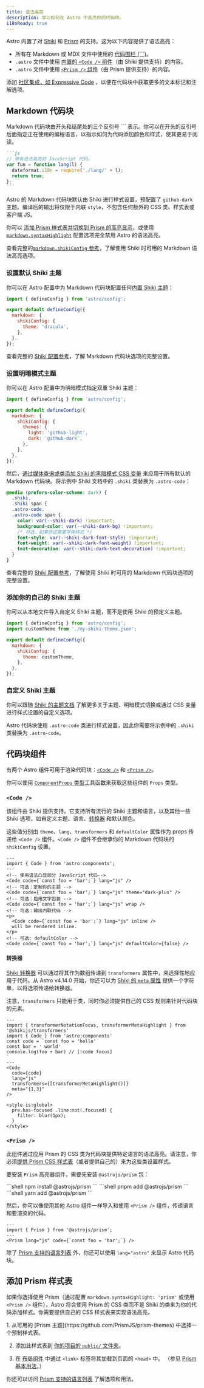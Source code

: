 ```yaml
---
title: 语法高亮
description: 学习如何在 Astro 中高亮你的代码块。
i18nReady: true
---
```


Astro 内置了对 [Shiki](https://shiki.style/) 和 [Prism](https://prismjs.com/) 的支持。这为以下内容提供了语法高亮：

- 所有在 Markdown 或 MDX 文件中使用的 [代码围栏 (\`\`\`)](#markdown-代码块)。
- `.astro` 文件中使用 [内置的 `<Code />` 组件](#code-)（由 Shiki 提供支持）的内容。
- `.astro` 文件中使用 [`<Prism />` 组件](#prism-)（由 Prism 提供支持）的内容。

添加 [社区集成，如 Expressive Code](https://astro.build/integrations/?search=syntax+highlight) ，以便在代码块中获取更多的文本标记和注解选项。

## Markdown 代码块

Markdown 代码块由开头和结尾处的三个反引号 \`\`\` 表示。你可以在开头的反引号后面指定正在使用的编程语言，以指示如何为代码添加颜色和样式，使其更易于阅读。

``````markdown
```js
// 带有语法高亮的 JavaScript 代码。
var fun = function lang(l) {
  dateformat.i18n = require('./lang/' + l);
  return true;
};
```
``````

Astro 的 Markdown 代码块默认由 Shiki 进行样式设置，预配置了 `github-dark` 主题。编译后的输出将仅限于内联 `style`，不包含任何额外的 CSS 类、样式表或客户端 JS。

你可以 [添加 Prism 样式表并切换到 Prism 的高亮显示](#添加-prism-样式表)，或使用 [`markdown.syntaxHighlight`](/zh-cn/reference/configuration-reference/#markdownsyntaxhighlight) 配置选项完全禁用 Astro 的语法高亮。

<ReadMore>查看完整的[`markdown.shikiConfig` 参考](/zh-cn/reference/configuration-reference/#markdownshikiconfig)，了解使用 Shiki 时可用的 Markdown 语法高亮选项。</ReadMore>

### 设置默认 Shiki 主题

你可以在 Astro 配置中为 Markdown 代码块配置任何[内置 Shiki 主题](https://shiki.style/themes)：

```js title="astro.config.mjs" {6}
import { defineConfig } from 'astro/config';

export default defineConfig({
  markdown: {
    shikiConfig: {
      theme: 'dracula',
    },
  },
});
```
<ReadMore>查看完整的 [Shiki 配置参考](/zh-cn/reference/configuration-reference/#markdownshikiconfig)，了解 Markdown 代码块选项的完整设置。</ReadMore>

### 设置明暗模式主题

你可以在 Astro 配置中为明暗模式指定双重 Shiki 主题：

```js title="astro.config.mjs" {6-9}
import { defineConfig } from 'astro/config';

export default defineConfig({
  markdown: {
    shikiConfig: {
      themes: {
        light: 'github-light',
        dark: 'github-dark',
      },
    },
  },
});
```

然后，[通过媒体查询或类添加 Shiki 的黑暗模式 CSS 变量](https://shiki.style/guide/dual-themes#query-based-dark-mode) 来应用于所有默认的 Markdown 代码块。将示例中 Shiki 文档中的 `.shiki` 类替换为 `.astro-code`：

```css title="src/styles/global.css" del={2,3} ins={4,5}
@media (prefers-color-scheme: dark) {
  .shiki,
  .shiki span {
  .astro-code,
  .astro-code span {
    color: var(--shiki-dark) !important;
    background-color: var(--shiki-dark-bg) !important;
    /* 可选，如果你还需要字体样式 */
    font-style: var(--shiki-dark-font-style) !important;
    font-weight: var(--shiki-dark-font-weight) !important;
    text-decoration: var(--shiki-dark-text-decoration) !important;
  }
}
```

<ReadMore>查看完整的 [Shiki 配置参考](/zh-cn/reference/configuration-reference/#markdownshikiconfig)，了解使用 Shiki 时可用的 Markdown 代码块选项的完整设置。</ReadMore>

### 添加你的自己的 Shiki 主题

你可以从本地文件导入自定义 Shiki 主题，而不是使用 Shiki 的预定义主题。

```js title="astro.config.mjs" ins={2,7}
import { defineConfig } from 'astro/config';
import customTheme from './my-shiki-theme.json';

export default defineConfig({
  markdown: {
    shikiConfig: { 
      theme: customTheme,
    },
  },
});
```

### 自定义 Shiki 主题

你可以跟随 [Shiki 的主题文档](https://shiki.style/themes) 了解更多关于主题、明暗模式切换或通过 CSS 变量进行样式设置的自定义选项。

Astro 代码块使用 `.astro-code` 类进行样式设置，因此你需要将示例中的 `.shiki` 类替换为 `.astro-code`。

## 代码块组件

有两个 Astro 组件可用于渲染代码块：[`<Code />`](#code-) 和 [`<Prism />`](#prism-)。

你可以使用 [`ComponentProps` 类型](/zh-cn/guides/typescript/#componentprops-类型)工具函数来获取这些组件的 `Props` 类型。

### `<Code />`

该组件由 Shiki 提供支持。它支持所有流行的 Shiki 主题和语言，以及其他一些 Shiki 选项，如自定义主题、语言、[转换器](#转换器) 和默认颜色。

这些值分别由 `theme`、`lang`、`transformers` 和 `defaultColor` 属性作为 props 传递给 `<Code />` 组件。`<Code />` 组件不会继承你的 Markdown 代码块的 `shikiConfig` 设置。

```astro 'theme="dark-plus"' /wrap\b/ /(inline) \/>/ 'defaultColor={false}'
---
import { Code } from 'astro:components';
---
<!-- 使用语法凸显部分 JavaScript 代码-->
<Code code={`const foo = 'bar';`} lang="js" />
<!-- 可选：定制你的主题 -->
<Code code={`const foo = 'bar';`} lang="js" theme="dark-plus" />
<!-- 可选：启用文字包装 -->
<Code code={`const foo = 'bar';`} lang="js" wrap />
<!-- 可选：输出内联代码 -->
<p>
  <Code code={`const foo = 'bar';`} lang="js" inline />
  will be rendered inline.
</p>
<!-- 可选: defaultColor -->
<Code code={`const foo = 'bar';`} lang="js" defaultColor={false} />
```

#### 转换器

<p><Since v="4.11.0" /></p>

[Shiki 转换器](https://shiki.tmrs.site/packages/transformers#shikijs-transformers) 可以通过将其作为数组传递到 `transformers` 属性中，来选择性地应用于代码。从 Astro v4.14.0 开始，你还可以为 [Shiki 的 `meta` 属性](https://shiki.style/guide/transformers#meta) 提供一个字符串，以将选项传递给转换器。

注意，`transformers` 只能用于类，同时你必须提供自己的 CSS 规则来针对代码块的元素。

```astro title="src/pages/index.astro" {12-13}
---
import { transformerNotationFocus, transformerMetaHighlight } from '@shikijs/transformers'
import { Code } from 'astro:components'
const code = `const foo = 'hello'
const bar = ' world'
console.log(foo + bar) // [!code focus]
`
---
<Code
  code={code}
  lang="js"
  transformers={[transformerMetaHighlight()]}
  meta="{1,3}"
/>
  
<style is:global>
  pre.has-focused .line:not(.focused) {
    filter: blur(1px);
  }
</style>
```

### `<Prism />`

此组件通过应用 Prism 的 CSS 类为代码块提供特定语言的语法高亮。请注意，你必须[提供 Prism CSS 样式表](#添加-prism-样式表)（或者提供自己的）来为这些类设置样式。

要安装 `Prism` 高亮器组件，需要先安装 `@astrojs/prism` 包：

<PackageManagerTabs>
  <Fragment slot="npm">
  ```shell
  npm install @astrojs/prism
  ```
  </Fragment>
  <Fragment slot="pnpm">
  ```shell
  pnpm add @astrojs/prism
  ```
  </Fragment>
  <Fragment slot="yarn">
  ```shell
  yarn add @astrojs/prism
  ```
  </Fragment>
</PackageManagerTabs>

然后，你可以像使用其他 Astro 组件一样导入和使用 `<Prism />` 组件，传递语言和要渲染的代码。

```astro
---
import { Prism } from '@astrojs/prism';
---
<Prism lang="js" code={`const foo = 'bar';`} />
```

除了 [Prism 支持的语言列表](https://prismjs.com/#supported-languages) 外，你还可以使用 `lang="astro"` 来显示 Astro 代码块。

## 添加 Prism 样式表

如果你选择使用 Prism（通过配置 `markdown.syntaxHighlight: 'prism'` 或使用 `<Prism />` 组件），Astro 将会使用 Prism 的 CSS 类而不是 Shiki 的类来为你的代码添加样式。你需要提供自己的 CSS 样式表来实现语法高亮。

<Steps>
1. 从可用的 [Prism 主题](https://github.com/PrismJS/prism-themes) 中选择一个预制样式表。

2. 添加此样式表到 [你的项目的 `public/` 文件夹](/zh-cn/basics/project-structure/#public)。

3. 在 [布局组件](/zh-cn/basics/layouts/) 中通过 `<link>` 标签将其加载到页面的 `<head>` 中。 （参见 [Prism 基本用法](https://prismjs.com/#basic-usage)。）
</Steps>

你还可以访问 [Prism 支持的语言列表](https://prismjs.com/#supported-languages) 了解选项和用法。
